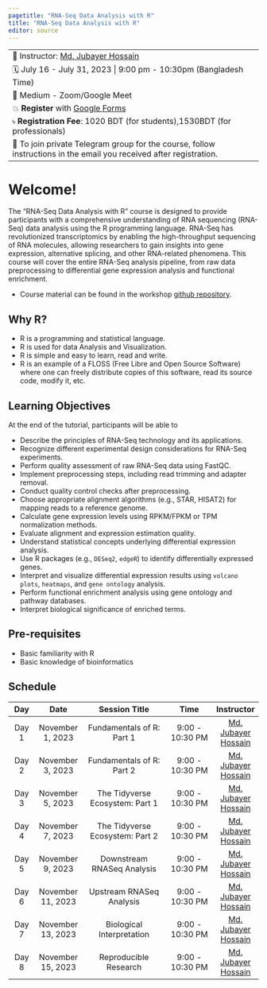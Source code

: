 ---
pagetitle: "RNA-Seq Data Analysis with R"
title: "RNA-Seq Data Analysis with R"
editor: source
---

------------------------------------------------------------------------
👨 Instructor: [Md. Jubayer Hossain](https://hossainlab.github.io/)

🗓 July 16 - July 31, 2023 \| 9:00 pm - 10:30pm (Bangladesh Time)

🏨 Medium - Zoom/Google Meet

💥 **Register** with [Google Forms](https://forms.gle/N4hGjyXUT9u3FooB7)

৳ **Registration Fee**: 1020 BDT (for students),1530BDT (for professionals)

📝 To join private Telegram group for the course, follow instructions in the email you received after registration.
------------------------------------------------------------------------

# Welcome!
The "RNA-Seq Data Analysis with R" course is designed to provide participants with a comprehensive understanding of RNA sequencing (RNA-Seq) data analysis using the R programming language. RNA-Seq has revolutionized transcriptomics by enabling the high-throughput sequencing of RNA molecules, allowing researchers to gain insights into gene expression, alternative splicing, and other RNA-related phenomena. This course will cover the entire RNA-Seq analysis pipeline, from raw data preprocessing to differential gene expression analysis and functional enrichment.

-   Course material can be found in the workshop [github repository](https://github.com/omicscenter/RNASeqwithR).

## Why R?

-   R is a programming and statistical language.
-   R is used for data Analysis and Visualization.
-   R is simple and easy to learn, read and write.
-   R is an example of a FLOSS (Free Libre and Open Source Software) where one can freely distribute copies of this software, read its source code, modify it, etc.


## Learning Objectives

At the end of the tutorial, participants will be able to

-  Describe the principles of RNA-Seq technology and its applications.
-  Recognize different experimental design considerations for RNA-Seq experiments.
- Perform quality assessment of raw RNA-Seq data using FastQC.
- Implement preprocessing steps, including read trimming and adapter removal.
- Conduct quality control checks after preprocessing.
- Choose appropriate alignment algorithms (e.g., STAR, HISAT2) for mapping reads to a reference genome.
- Calculate gene expression levels using RPKM/FPKM or TPM normalization methods.
- Evaluate alignment and expression estimation quality.
- Understand statistical concepts underlying differential expression analysis.
- Use R packages (e.g., `DESeq2`, `edgeR`) to identify differentially expressed genes.
- Interpret and visualize differential expression results using `volcano plots`, `heatmaps`, and `gene ontology` analysis.
- Perform functional enrichment analysis using gene ontology and pathway databases.
- Interpret biological significance of enriched terms.

## Pre-requisites

-   Basic familiarity with R
-   Basic knowledge of bioinformatics 

## Schedule
|Day | Date | Session Title | Time | Instructor| 
|:---:|:----:|:--------------:|:-------:|:------:|
|Day 1|November 1, 2023|	Fundamentals of R: Part 1| 9:00  - 10:30 PM|[Md. Jubayer Hossain](https://hossainlab.github.io/)|
|Day 2|November 3, 2023|	Fundamentals of R: Part 2| 9:00  - 10:30 PM|[Md. Jubayer Hossain](https://hossainlab.github.io/)|
|Day 3|November 5, 2023|	The Tidyverse Ecosystem: Part 1| 9:00  - 10:30 PM|[Md. Jubayer Hossain](https://hossainlab.github.io/)|
|Day 4|November 7, 2023|The Tidyverse Ecosystem: Part 2| 9:00  - 10:30 PM|[Md. Jubayer Hossain](https://hossainlab.github.io/)|
|Day 5|November 9, 2023|Downstream RNASeq Analysis| 9:00  - 10:30 PM|[Md. Jubayer Hossain](https://hossainlab.github.io/)|
|Day 6|November 11, 2023|Upstream RNASeq Analysis| 9:00  - 10:30 PM|[Md. Jubayer Hossain](https://hossainlab.github.io/)|
|Day 7|November 13, 2023|Biological Interpretation| 9:00  - 10:30 PM|[Md. Jubayer Hossain](https://hossainlab.github.io/)|
|Day 8|November 15, 2023|Reproducible Research| 9:00  - 10:30 PM|[Md. Jubayer Hossain](https://hossainlab.github.io/)|
